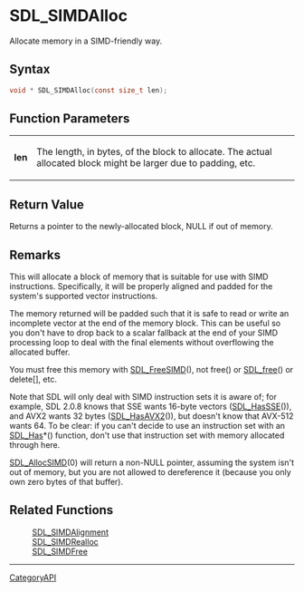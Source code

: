 = SDL_SIMDAlloc =

Allocate memory in a SIMD-friendly way.

== Syntax ==

<syntaxhighlight lang='c'>
void * SDL_SIMDAlloc(const size_t len);
</syntaxhighlight>

== Function Parameters ==

{|
|'''len'''
|The length, in bytes, of the block to allocate. The actual allocated block might be larger due to padding, etc.
|}

== Return Value ==

Returns a pointer to the newly-allocated block, NULL if out of memory.

== Remarks ==

This will allocate a block of memory that is suitable for use with SIMD
instructions. Specifically, it will be properly aligned and padded for the
system's supported vector instructions.

The memory returned will be padded such that it is safe to read or write an
incomplete vector at the end of the memory block. This can be useful so you
don't have to drop back to a scalar fallback at the end of your SIMD
processing loop to deal with the final elements without overflowing the
allocated buffer.

You must free this memory with [[SDL_FreeSIMD]](), not free() or
[[SDL_free]]() or delete[], etc.

Note that SDL will only deal with SIMD instruction sets it is aware of; for
example, SDL 2.0.8 knows that SSE wants 16-byte vectors ([[SDL_HasSSE]]()),
and AVX2 wants 32 bytes ([[SDL_HasAVX2]]()), but doesn't know that AVX-512
wants 64. To be clear: if you can't decide to use an instruction set with
an [[SDL_Has]]*() function, don't use that instruction set with memory
allocated through here.

[[SDL_AllocSIMD]](0) will return a non-NULL pointer, assuming the system
isn't out of memory, but you are not allowed to dereference it (because you
only own zero bytes of that buffer).

== Related Functions ==

:[[SDL_SIMDAlignment]]
:[[SDL_SIMDRealloc]]
:[[SDL_SIMDFree]]

----
[[CategoryAPI]]


